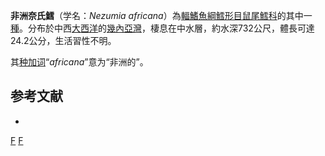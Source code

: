 {{Speciesbox
| taxon = Nezumia africana
| status = NE
| status_system = IUCN3.1
| binomial_authority = [[Iwamoto|Iwamoto]], 1970
| synonyms = *''Ventrifossa africana''<br /><small>Iwamoto, 1970</small>
}}
'''非洲奈氏鱈'''（学名：''Nezumia africana''）為[[輻鰭魚綱|輻鰭魚綱]][[鱈形目|鱈形目]][[鼠尾鱈科|鼠尾鱈科]]的其中一[[種|種]]。分布於中西[[大西洋|大西洋]]的[[幾內亞灣|幾內亞灣]]，棲息在中水層，約水深732公尺，體長可達24.2公分，生活習性不明。

其[[种加词|种加词]]“''africana''”意为“非洲的”。

==参考文献==
*{{FishBase_species|genus=Nezumia|species=africana|year=2011|month=12}}

{{taxonbar}}

[[Category:奈氏鱈屬|F]]
[[Category:1970年描述的鱼类|F]]